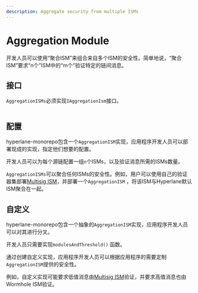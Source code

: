 ```yaml
---
description: Aggregate security from multiple ISMs
---
```


# Aggregation Module

开发人员可以使用“聚合ISM”来组合来自多个ISM的安全性。简单地说，“聚合ISM”要求“n个”ISM中的“m个”验证特定的链间消息。

## 接口

`AggregationISMs`必须实现`IAggregationIsm`接口。

```solidity file=<rootDir>/node_modules/@hyperlane-xyz/core/contracts/interfaces/isms/IAggregationIsm.sol
```

## 配置

hyperlane-monorepo包含一个`AggregationISM`实现，应用程序开发人员可以部署现成的实现，指定他们想要的配置。

开发人员可以为每个源链配置一组`n`个ISMs，以及验证消息所需的ISMs数量。

`AggregationISMs`可以聚合任何ISMs的安全性。例如，用户可以使用自己的验证器集部署[Multisig ISM](multisig-ISM-interface.mdx)，并部署一个`AggregationISM` ，将该ISM与Hyperlane默认ISM聚合在一起。

## 自定义

hyperlane-monorepo包含一个抽象的`AggregationISM`实现，应用程序开发人员可以对其进行分叉。

开发人员只需要实现`modulesAndThreshold()` 函数。

通过创建自定义实现，应用程序开发人员可以根据应用程序的需要定制`AggregationISM`提供的安全性。

例如，自定义实现可能要求低值消息由[Multisig ISM](multisig-ISM-interface.mdx)验证，并要求高值消息也由Wormhole ISM验证。

